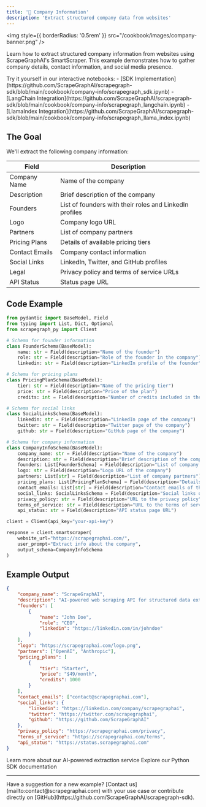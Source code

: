 ```yaml
---
title: '🏢 Company Information'
description: 'Extract structured company data from websites'
---
```


<img
  style={{ borderRadius: '0.5rem' }}
  src="/cookbook/images/company-banner.png"
/>

Learn how to extract structured company information from websites using ScrapeGraphAI's SmartScraper. This example demonstrates how to gather company details, contact information, and social media presence.

<Note>
Try it yourself in our interactive notebooks:
- [SDK Implementation](https://github.com/ScrapeGraphAI/scrapegraph-sdk/blob/main/cookbook/company-info/scrapegraph_sdk.ipynb)
- [LangChain Integration](https://github.com/ScrapeGraphAI/scrapegraph-sdk/blob/main/cookbook/company-info/scrapegraph_langchain.ipynb)
- [LlamaIndex Integration](https://github.com/ScrapeGraphAI/scrapegraph-sdk/blob/main/cookbook/company-info/scrapegraph_llama_index.ipynb)
</Note>

## The Goal

We'll extract the following company information:

| Field | Description |
| ----- | ----------- |
| Company Name | Name of the company |
| Description | Brief description of the company |
| Founders | List of founders with their roles and LinkedIn profiles |
| Logo | Company logo URL |
| Partners | List of company partners |
| Pricing Plans | Details of available pricing tiers |
| Contact Emails | Company contact information |
| Social Links | LinkedIn, Twitter, and GitHub profiles |
| Legal | Privacy policy and terms of service URLs |
| API Status | Status page URL |

## Code Example

```python
from pydantic import BaseModel, Field
from typing import List, Dict, Optional
from scrapegraph_py import Client

# Schema for founder information
class FounderSchema(BaseModel):
    name: str = Field(description="Name of the founder")
    role: str = Field(description="Role of the founder in the company")
    linkedin: str = Field(description="LinkedIn profile of the founder")

# Schema for pricing plans
class PricingPlanSchema(BaseModel):
    tier: str = Field(description="Name of the pricing tier")
    price: str = Field(description="Price of the plan")
    credits: int = Field(description="Number of credits included in the plan")

# Schema for social links
class SocialLinksSchema(BaseModel):
    linkedin: str = Field(description="LinkedIn page of the company")
    twitter: str = Field(description="Twitter page of the company")
    github: str = Field(description="GitHub page of the company")

# Schema for company information
class CompanyInfoSchema(BaseModel):
    company_name: str = Field(description="Name of the company")
    description: str = Field(description="Brief description of the company")
    founders: List[FounderSchema] = Field(description="List of company founders")
    logo: str = Field(description="Logo URL of the company")
    partners: List[str] = Field(description="List of company partners")
    pricing_plans: List[PricingPlanSchema] = Field(description="Details of pricing plans")
    contact_emails: List[str] = Field(description="Contact emails of the company")
    social_links: SocialLinksSchema = Field(description="Social links of the company")
    privacy_policy: str = Field(description="URL to the privacy policy")
    terms_of_service: str = Field(description="URL to the terms of service")
    api_status: str = Field(description="API status page URL")

client = Client(api_key="your-api-key")

response = client.smartscraper(
    website_url="https://scrapegraphai.com/",
    user_prompt="Extract info about the company",
    output_schema=CompanyInfoSchema
)
```

## Example Output

```json
{
    "company_name": "ScrapeGraphAI",
    "description": "AI-powered web scraping API for structured data extraction",
    "founders": [
        {
            "name": "John Doe",
            "role": "CEO",
            "linkedin": "https://linkedin.com/in/johndoe"
        }
    ],
    "logo": "https://scrapegraphai.com/logo.png",
    "partners": ["OpenAI", "Anthropic"],
    "pricing_plans": [
        {
            "tier": "Starter",
            "price": "$49/month",
            "credits": 1000
        }
    ],
    "contact_emails": ["contact@scrapegraphai.com"],
    "social_links": {
        "linkedin": "https://linkedin.com/company/scrapegraphai",
        "twitter": "https://twitter.com/scrapegraphai",
        "github": "https://github.com/ScrapeGraphAI"
    },
    "privacy_policy": "https://scrapegraphai.com/privacy",
    "terms_of_service": "https://scrapegraphai.com/terms",
    "api_status": "https://status.scrapegraphai.com"
}
```

<CardGroup cols={2}>
  <Card
    title="SmartScraper"
    icon="robot"
    href="/services/smartscraper"
  >
    Learn more about our AI-powered extraction service
  </Card>
  <Card
    title="Python SDK"
    icon="python"
    href="/sdks/python"
  >
    Explore our Python SDK documentation
  </Card>
</CardGroup>

---

<Note>
Have a suggestion for a new example? [Contact us](mailto:contact@scrapegraphai.com) with your use case or contribute directly on [GitHub](https://github.com/ScrapeGraphAI/scrapegraph-sdk).
</Note> 
